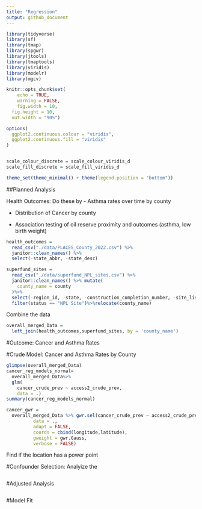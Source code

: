 ```yaml
---
title: "Regression"
output: github_document
---
```



```r
library(tidyverse)
library(sf)
library(tmap)
library(spgwr)
library(jtools)
library(tmaptools)
library(viridis)
library(modelr)
library(mgcv)

knitr::opts_chunk$set(
	echo = TRUE,
	warning = FALSE,
	fig.width = 10, 
  fig.height = 10,
  out.width = "90%")

options(
  ggplot2.continuous.colour = "viridis",
  ggplot2.continuous.fill = "viridis"
)


scale_colour_discrete = scale_colour_viridis_d
scale_fill_discrete = scale_fill_viridis_d

theme_set(theme_minimal() + theme(legend.position = "bottom"))
```

##Planned Analysis

Health Outcomes:
Do these by 
-   Asthma rates over time by county

-   Distribution of Cancer by county 


-   Association testing of oil reserve proximity and outcomes (asthma,
    low birth weight)
```r
health_outcomes = 
  read_csv("./data/PLACES_County_2022.csv") %>% 
  janitor::clean_names() %>% 
  select(-state_abbr, -state_desc)
```

```r
superfund_sites =
  read_csv("./data/superfund_NPL_sites.csv") %>% 
  janitor::clean_names() %>% mutate(
    county_name = county
  )%>%
  select(-region_id, -state, -construction_completion_number, -site_listing_narrative, -site_progress_profile,-county, -proposed_fr_notice, -listing_fr_notice, -noid_fr_notice, -deletion_fr_notice, -restoration_fr_notice_jumper_page, -x, -y, -noid_date, -deletion_date) %>% 
  filter(status == "NPL Site")%>%relocate(county_name)
```

Combine the data
```r
overall_merged_Data =
  left_join(health_outcomes,superfund_sites, by = 'county_name')
```

#Outcome: Cancer and Asthma Rates

#Crude Model: Cancer and Asthma Rates by County  
```r
glimpse(overall_merged_Data)
cancer_reg_models_normal=
  overall_merged_Data%>%
  glm(
    cancer_crude_prev ~ access2_crude_prev,
    data = .)
summary(cancer_reg_models_normal)

cancer_gwr =
  overall_merged_Data %>% gwr.sel(cancer_crude_prev ~ access2_crude_prev,
          data = ., 
          adapt = FALSE,
          coords = cbind(longitude,latitude),
          gweight = gwr.Gauss, 
          verbose = FALSE)  

```

Find if the location has a power point 

#Confounder Selection: Analyize the 
```r

```

#Adjusted Analysis
```r

```

#Model Fit
```r

```
